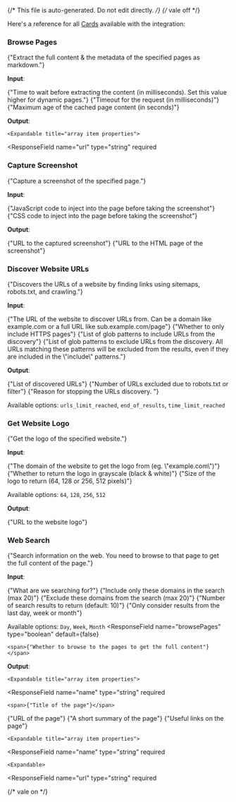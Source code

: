 {/* This file is auto-generated. Do not edit directly. */}
{/* vale off */}

Here's a reference for all [Cards](/learn/reference/cards/introduction) available with the integration:

### Browse Pages

<span>{"Extract the full content & the metadata of the specified pages as markdown."}</span>

**Input**:

<Expandable title="input fields">
  <ResponseField
    name="urls"
    type="array"
    required
  >
    
  </ResponseField>
  <ResponseField
    name="waitFor"
    type="number"
    default={350}
  >
    <span>{"Time to wait before extracting the content (in milliseconds). Set this value higher for dynamic pages."}</span>
  </ResponseField>
  <ResponseField
    name="timeout"
    type="number"
    default={30000}
  >
    <span>{"Timeout for the request (in milliseconds)"}</span>
  </ResponseField>
  <ResponseField
    name="maxAge"
    type="number"
    default={604800}
  >
    <span>{"Maximum age of the cached page content (in seconds)"}</span>
  </ResponseField>
</Expandable>

**Output**:

<Expandable title="output">
  <ResponseField
    name="results"
    type="array"
    required
  >
    

    <Expandable title="array item properties">
  <ResponseField
    name="url"
    type="string"
    required
  >
    
  </ResponseField>
  <ResponseField
    name="content"
    type="string"
    required
  >
    
  </ResponseField>
  <ResponseField
    name="raw"
    type="string"
    required
  >
    
  </ResponseField>
  <ResponseField
    name="favicon"
    type="string"
  >
    
  </ResponseField>
  <ResponseField
    name="title"
    type="string"
  >
    
  </ResponseField>
  <ResponseField
    name="description"
    type="string"
  >
    
  </ResponseField>
    </Expandable>
  </ResponseField>
</Expandable>

### Capture Screenshot

<span>{"Capture a screenshot of the specified page."}</span>

**Input**:

<Expandable title="input fields">
  <ResponseField
    name="url"
    type="string"
    required
  >
    
  </ResponseField>
  <ResponseField
    name="javascriptToInject"
    type="string"
  >
    <span>{"JavaScript code to inject into the page before taking the screenshot"}</span>
  </ResponseField>
  <ResponseField
    name="cssToInject"
    type="string"
  >
    <span>{"CSS code to inject into the page before taking the screenshot"}</span>
  </ResponseField>
  <ResponseField
    name="width"
    type="number"
    default={1080}
  >
    
  </ResponseField>
  <ResponseField
    name="height"
    type="number"
    default={1920}
  >
    
  </ResponseField>
  <ResponseField
    name="fullPage"
    type="boolean"
    default={true}
  >
    
  </ResponseField>
</Expandable>

**Output**:

<Expandable title="output">
  <ResponseField
    name="imageUrl"
    type="string"
    required
  >
    <span>{"URL to the captured screenshot"}</span>
  </ResponseField>
  <ResponseField
    name="htmlUrl"
    type="string"
  >
    <span>{"URL to the HTML page of the screenshot"}</span>
  </ResponseField>
</Expandable>

### Discover Website URLs

<span>{"Discovers the URLs of a website by finding links using sitemaps, robots.txt, and crawling."}</span>

**Input**:

<Expandable title="input fields">
  <ResponseField
    name="url"
    type="string"
    required
  >
    <span>{"The URL of the website to discover URLs from. Can be a domain like example.com or a full URL like sub.example.com/page"}</span>
  </ResponseField>
  <ResponseField
    name="onlyHttps"
    type="boolean"
    default={true}
  >
    <span>{"Whether to only include HTTPS pages"}</span>
  </ResponseField>
  <ResponseField
    name="count"
    type="number"
    default={5000}
  >
    
  </ResponseField>
  <ResponseField
    name="include"
    type="array"
  >
    <span>{"List of glob patterns to include URLs from the discovery"}</span>
  </ResponseField>
  <ResponseField
    name="exclude"
    type="array"
  >
    <span>{"List of glob patterns to exclude URLs from the discovery. All URLs matching these patterns will be excluded from the results, even if they are included in the \"include\" patterns."}</span>
  </ResponseField>
</Expandable>

**Output**:

<Expandable title="output">
  <ResponseField
    name="urls"
    type="array"
    required
  >
    <span>{"List of discovered URLs"}</span>
  </ResponseField>
  <ResponseField
    name="excluded"
    type="number"
    required
  >
    <span>{"Number of URLs excluded due to robots.txt or filter"}</span>
  </ResponseField>
  <ResponseField
    name="stopReason"
    type="enum<string>"
    required
  >
    <span>{"Reason for stopping the URLs discovery. "}</span>

Available options: `urls_limit_reached`, `end_of_results`, `time_limit_reached`
  </ResponseField>
</Expandable>

### Get Website Logo

<span>{"Get the logo of the specified website."}</span>

**Input**:

<Expandable title="input fields">
  <ResponseField
    name="domain"
    type="string"
    required
  >
    <span>{"The domain of the website to get the logo from (eg. \"example.com\")"}</span>
  </ResponseField>
  <ResponseField
    name="greyscale"
    type="boolean"
    default={false}
  >
    <span>{"Whether to return the logo in grayscale (black & white)"}</span>
  </ResponseField>
  <ResponseField
    name="size"
    type="enum<string>"
    default="128"
  >
    <span>{"Size of the logo to return (64, 128 or 256, 512 pixels)"}</span>

Available options: `64`, `128`, `256`, `512`
  </ResponseField>
</Expandable>

**Output**:

<Expandable title="output">
  <ResponseField
    name="logoUrl"
    type="string"
    required
  >
    <span>{"URL to the website logo"}</span>
  </ResponseField>
</Expandable>

### Web Search

<span>{"Search information on the web. You need to browse to that page to get the full content of the page."}</span>

**Input**:

<Expandable title="input fields">
  <ResponseField
    name="query"
    type="string"
    required
  >
    <span>{"What are we searching for?"}</span>
  </ResponseField>
  <ResponseField
    name="includeSites"
    type="array"
  >
    <span>{"Include only these domains in the search (max 20)"}</span>
  </ResponseField>
  <ResponseField
    name="excludeSites"
    type="array"
  >
    <span>{"Exclude these domains from the search (max 20)"}</span>
  </ResponseField>
  <ResponseField
    name="count"
    type="number"
    default={10}
  >
    <span>{"Number of search results to return (default: 10)"}</span>
  </ResponseField>
  <ResponseField
    name="freshness"
    type="enum<string>"
  >
    <span>{"Only consider results from the last day, week or month"}</span>

Available options: `Day`, `Week`, `Month`
  </ResponseField>
  <ResponseField
    name="browsePages"
    type="boolean"
    default={false}
  >
    <span>{"Whether to browse to the pages to get the full content"}</span>
  </ResponseField>
</Expandable>

**Output**:

<Expandable title="output">
  <ResponseField
    name="results"
    type="array"
    required
  >
    

    <Expandable title="array item properties">
  <ResponseField
    name="name"
    type="string"
    required
  >
    <span>{"Title of the page"}</span>
  </ResponseField>
  <ResponseField
    name="url"
    type="string"
    required
  >
    <span>{"URL of the page"}</span>
  </ResponseField>
  <ResponseField
    name="snippet"
    type="string"
    required
  >
    <span>{"A short summary of the page"}</span>
  </ResponseField>
  <ResponseField
    name="links"
    type="array"
  >
    <span>{"Useful links on the page"}</span>

    <Expandable title="array item properties">
  <ResponseField
    name="name"
    type="string"
    required
  >
    
  </ResponseField>
  <ResponseField
    name="url"
    type="string"
    required
  >
    
  </ResponseField>
    </Expandable>
  </ResponseField>
  <ResponseField
    name="page"
    type="object"
  >
    

    <Expandable>
  <ResponseField
    name="url"
    type="string"
    required
  >
    
  </ResponseField>
  <ResponseField
    name="content"
    type="string"
    required
  >
    
  </ResponseField>
  <ResponseField
    name="raw"
    type="string"
    required
  >
    
  </ResponseField>
  <ResponseField
    name="favicon"
    type="string"
  >
    
  </ResponseField>
  <ResponseField
    name="title"
    type="string"
  >
    
  </ResponseField>
  <ResponseField
    name="description"
    type="string"
  >
    
  </ResponseField>
    </Expandable>
  </ResponseField>
    </Expandable>
  </ResponseField>
</Expandable>


{/* vale on */}